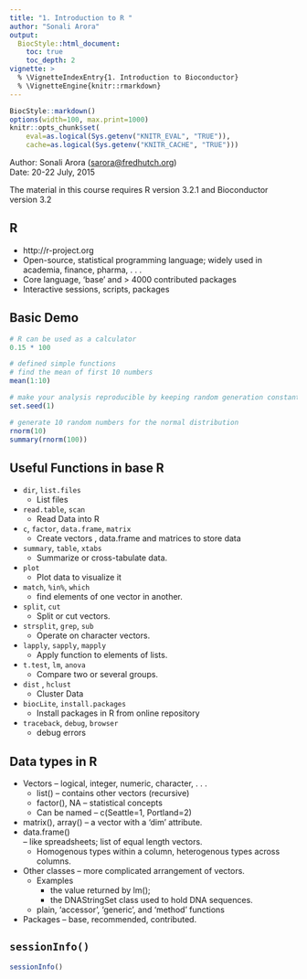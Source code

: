 ```yaml
---
title: "1. Introduction to R "
author: "Sonali Arora"
output:
  BiocStyle::html_document:
    toc: true
    toc_depth: 2
vignette: >
  % \VignetteIndexEntry{1. Introduction to Bioconductor}
  % \VignetteEngine{knitr::rmarkdown}
---
```

```r
BiocStyle::markdown()
options(width=100, max.print=1000)
knitr::opts_chunk$set(
    eval=as.logical(Sys.getenv("KNITR_EVAL", "TRUE")),
    cache=as.logical(Sys.getenv("KNITR_CACHE", "TRUE")))
```

Author: Sonali Arora (<a
  href="mailto:sarora@fredhutch.org">sarora@fredhutch.org</a>)<br/ >
Date: 20-22 July, 2015<br />

The material in this course requires R version 3.2.1 and Bioconductor
version 3.2

## R 

- http://r-project.org
- Open-source, statistical programming language; widely used in academia, finance, pharma, . . .
- Core language, ‘base’ and > 4000 contributed packages
- Interactive sessions, scripts, packages

## Basic Demo 

```r
# R can be used as a calculator 
0.15 * 100 

# defined simple functions 
# find the mean of first 10 numbers
mean(1:10)

# make your analysis reproducible by keeping random generation constant
set.seed(1)

# generate 10 random numbers for the normal distribution
rnorm(10) 
summary(rnorm(100))
```

## Useful Functions in  base R 

- `dir`, `list.files`   
   - List files  
-  `read.table`, `scan`
   - Read Data into R 
- `c`, `factor`, `data.frame`, `matrix`
   - Create vectors , data.frame and matrices to store data
- `summary`, `table`, `xtabs`
   - Summarize or cross-tabulate data.
- `plot`
   -  Plot data to visualize it 
- `match`, `%in%`, `which`
   - find elements of one vector in another.
- `split`, `cut`
   - Split or cut vectors.
- `strsplit`, `grep`, `sub`
   -  Operate on character vectors. 
- `lapply`, `sapply`, `mapply`  
   -  Apply function to elements of lists.
- `t.test`, `lm`, `anova`
   - Compare two or several groups.
- `dist` , `hclust`
   - Cluster Data
- `biocLite`, `install.packages`
   - Install packages in R from online repository
- `traceback`, `debug`, `browser`
   - debug errors 

## Data types in R 

- Vectors 
  – logical, integer, numeric, character, . . .  
  - list() – contains other vectors (recursive)
  - factor(), NA – statistical concepts  
  - Can be named – c(Seattle=1, Portland=2)  
- matrix(), array() – a vector with a ‘dim’ attribute.  
- data.frame()  
  – like spreadsheets; list of equal length vectors.
  - Homogenous types within a column, heterogenous types across columns.  
- Other classes 
  – more complicated arrangement of vectors.
  - Examples  
     - the value returned by lm(); 
     - the DNAStringSet class used to hold DNA sequences.
  - plain, ‘accessor’, ‘generic’, and ‘method’ functions
- Packages 
  – base, recommended, contributed.  











## `sessionInfo()`

```r
sessionInfo()
```

